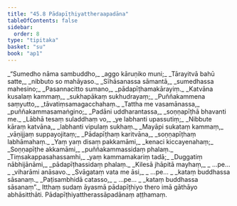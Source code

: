 ```yaml
---
title: "45.8 Pādapīṭhiyattheraapadāna"
tableOfContents: false
sidebar:
  order: 8
type: "tipitaka"
basket: "su"
book: "ap1"
---
```



<DynamicBreadcrumb />

<Division number="50" book="ap1" bookNo="20" page="433">

<Paragraph number="5838" type="verses" book="ap1">
_“Sumedho nāma sambuddho,_  
_aggo kāruṇiko muni;_  
_Tārayitvā bahū satte,_  
_nibbuto so mahāyaso._  

</Paragraph>

</Division>
<Division number="51" book="ap1" bookNo="20" page="433">

<Paragraph number="5839" type="verses" book="ap1">
_Sīhāsanassa sāmantā,_  
_sumedhassa mahesino;_  
_Pasannacitto sumano,_  
_pādapīṭhamakārayiṃ._  

</Paragraph>

</Division>
<Division number="52" book="ap1" bookNo="20" page="433">

<Paragraph number="5840" type="verses" book="ap1">
_Katvāna kusalaṃ kammaṃ,_  
_sukhapākaṃ sukhudrayaṃ;_  
_Puññakammena saṃyutto,_  
_tāvatiṃsamagacchahaṃ._  

</Paragraph>

</Division>
<Division number="53" book="ap1" bookNo="20" page="433">

<Paragraph number="5841" type="verses" book="ap1">
_Tattha me vasamānassa,_  
_puññakammasamaṅgino;_  
_Padāni uddharantassa,_  
_soṇṇapīṭhā bhavanti me._  

</Paragraph>

</Division>
<Division number="54" book="ap1" bookNo="20" page="433">

<Paragraph number="5842" type="verses" book="ap1">
_Lābhā tesaṃ suladdhaṃ vo,_  
_ye labhanti upassutiṃ;_  
_Nibbute kāraṃ katvāna,_  
_labhanti vipulaṃ sukhaṃ._  

</Paragraph>

</Division>
<Division number="55" book="ap1" bookNo="20" page="433">

<Paragraph number="5843" type="verses" book="ap1">
_Mayāpi sukataṃ kammaṃ,_  
_vāṇijjaṃ suppayojitaṃ;_  
_Pādapīṭhaṃ karitvāna,_  
_soṇṇapīṭhaṃ labhāmahaṃ._  

</Paragraph>

</Division>
<Division number="56" book="ap1" bookNo="20" page="433">

<Paragraph number="5844" type="verses" book="ap1">
_Yaṃ yaṃ disaṃ pakkamāmi,_  
_kenaci kiccayenahaṃ;_  
_Soṇṇapīṭhe akkamāmi,_  
_puññakammassidaṃ phalaṃ._  

</Paragraph>

</Division>
<Division number="57" book="ap1" bookNo="20" page="433">

<Paragraph number="5845" type="verses" book="ap1">
_Tiṃsakappasahassamhi,_  
_yaṃ kammamakariṃ tadā;_  
_Duggatiṃ nābhijānāmi,_  
_pādapīṭhassidaṃ phalaṃ._  

</Paragraph>

</Division>
<Division number="58" book="ap1" bookNo="20" page="433">

<Paragraph number="5846" type="verses" book="ap1">
_Kilesā jhāpitā mayhaṃ,_  
_ …pe… _  
_viharāmi anāsavo._  

</Paragraph>

</Division>
<Division number="59" book="ap1" bookNo="20" page="434">

<Paragraph number="5847" type="verses" book="ap1">
_Svāgataṃ vata me āsi,_  
_ …pe… _  
_kataṃ buddhassa sāsanaṃ._  

</Paragraph>

</Division>
<Division number="60" book="ap1" bookNo="20" page="434">

<Paragraph number="5848" type="verses" book="ap1">
_Paṭisambhidā catasso,_  
_ …pe… _  
_kataṃ buddhassa sāsanaṃ”._  

</Paragraph>

<Paragraph number="5849" book="ap1">
Itthaṃ sudaṃ āyasmā pādapīṭhiyo thero imā gāthāyo abhāsitthāti.

</Paragraph>
</Division>

<Paragraph number="5850" type="center" book="ap1">
Pādapīṭhiyattherassāpadānaṃ aṭṭhamaṃ.
</Paragraph>